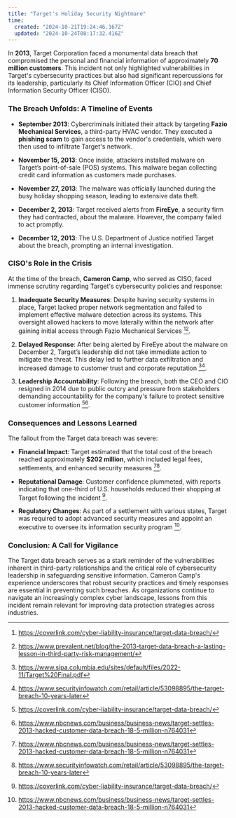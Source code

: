 ```yaml
---
title: "Target's Holiday Security Nightmare"
time:
  created: "2024-10-21T19:24:46.167Z"
  updated: "2024-10-24T08:17:32.416Z"
---
```


In **2013**, Target Corporation faced a monumental data breach that compromised the personal and financial information of approximately **70 million customers**. This incident not only highlighted vulnerabilities in Target's cybersecurity practices but also had significant repercussions for its leadership, particularly its Chief Information Officer (CIO) and Chief Information Security Officer (CISO).


### The Breach Unfolds: A Timeline of Events

- **September 2013**: Cybercriminals initiated their attack by targeting **Fazio Mechanical Services**, a third-party HVAC vendor. They executed a **phishing scam** to gain access to the vendor's credentials, which were then used to infiltrate Target's network.
  
- **November 15, 2013**: Once inside, attackers installed malware on Target’s point-of-sale (POS) systems. This malware began collecting credit card information as customers made purchases.

- **November 27, 2013**: The malware was officially launched during the busy holiday shopping season, leading to extensive data theft.

- **December 2, 2013**: Target received alerts from **FireEye**, a security firm they had contracted, about the malware. However, the company failed to act promptly.

- **December 12, 2013**: The U.S. Department of Justice notified Target about the breach, prompting an internal investigation.


### CISO's Role in the Crisis

At the time of the breach, **Cameron Camp**, who served as CISO, faced immense scrutiny regarding Target's cybersecurity policies and response:

1. **Inadequate Security Measures**: Despite having security systems in place, Target lacked proper network segmentation and failed to implement effective malware detection across its systems. This oversight allowed hackers to move laterally within the network after gaining initial access through Fazio Mechanical Services [^1][^4].

2. **Delayed Response**: After being alerted by FireEye about the malware on December 2, Target’s leadership did not take immediate action to mitigate the threat. This delay led to further data exfiltration and increased damage to customer trust and corporate reputation [^3][^6].

3. **Leadership Accountability**: Following the breach, both the CEO and CIO resigned in 2014 due to public outcry and pressure from stakeholders demanding accountability for the company's failure to protect sensitive customer information [^1][^5].


### Consequences and Lessons Learned

The fallout from the Target data breach was severe:
- **Financial Impact**: Target estimated that the total cost of the breach reached approximately **$202 million**, which included legal fees, settlements, and enhanced security measures [^5][^6].
  
- **Reputational Damage**: Customer confidence plummeted, with reports indicating that one-third of U.S. households reduced their shopping at Target following the incident [^1].

- **Regulatory Changes**: As part of a settlement with various states, Target was required to adopt advanced security measures and appoint an executive to oversee its information security program [^5].

### Conclusion: A Call for Vigilance

The Target data breach serves as a stark reminder of the vulnerabilities inherent in third-party relationships and the critical role of cybersecurity leadership in safeguarding sensitive information. Cameron Camp's experience underscores that robust security practices and timely responses are essential in preventing such breaches. As organizations continue to navigate an increasingly complex cyber landscape, lessons from this incident remain relevant for improving data protection strategies across industries.


[^1]: https://coverlink.com/cyber-liability-insurance/target-data-breach/
[^2]: https://about.fb.com/news/2018/10/update-on-security-issue/
[^3]: https://www.sipa.columbia.edu/sites/default/files/2022-11/Target%20Final.pdf
[^4]: https://www.prevalent.net/blog/the-2013-target-data-breach-a-lasting-lesson-in-third-party-risk-management/
[^5]: https://www.nbcnews.com/business/business-news/target-settles-2013-hacked-customer-data-breach-18-5-million-n764031
[^6]: https://www.securityinfowatch.com/retail/article/53098895/the-target-breach-10-years-later
[^7]: https://www.cnn.com/2019/07/29/business/capital-one-data-breach/index.html
[^8]: https://www.breaches.cloud/incidents/uber/